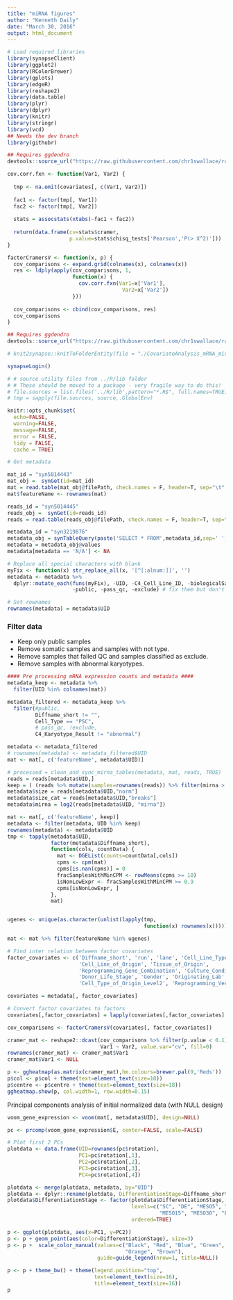 ```yaml
---
title: "miRNA figures"
author: "Kenneth Daily"
date: "March 30, 2016"
output: html_document
---
```


```r
# Load required libraries
library(synapseClient)
library(ggplot2)
library(RColorBrewer)
library(gplots)
library(edgeR)
library(reshape2)
library(data.table)
library(plyr)
library(dplyr)
library(knitr)
library(stringr)
library(vcd)
## Needs the dev branch
library(githubr)

## Requires ggdendro
devtools::source_url("https://raw.githubusercontent.com/chr1swallace/random-functions/master/R/ggplot-heatmap.R")

cov.corr.fxn <- function(Var1, Var2) {
  
  tmp <- na.omit(covariates[, c(Var1, Var2)])
  
  fac1 <- factor(tmp[, Var1])
  fac2 <- factor(tmp[, Var2])
  
  stats = assocstats(xtabs(~fac1 + fac2))
  
  return(data.frame(cv=stats$cramer,
                    p.value=stats$chisq_tests['Pearson','P(> X^2)']))
}

factorCramersV <- function(x, p) {
  cov_comparisons <- expand.grid(colnames(x), colnames(x))
  res <- ldply(apply(cov_comparisons, 1, 
                     function(x) {
                       cov.corr.fxn(Var1=x['Var1'],
                                     Var2=x['Var2'])
                     }))
  
  cov_comparisons <- cbind(cov_comparisons, res)
  cov_comparisons
}

## Requires ggdendro
devtools::source_url("https://raw.githubusercontent.com/chr1swallace/random-functions/master/R/ggplot-heatmap.R")

# knit2synapse::knitToFolderEntity(file = "./CovariateAnalysis_mRNA_mixedEffects_All.Rmd", entityName = 'Covariate Analysis mRNA Mixed Effects All', parentId = 'syn3256504', overwrite=F, knitmd = TRUE)

synapseLogin()

# # source utility files from ../R/lib folder
# # These should be moved to a package - very fragile way to do this!
# file.sources = list.files('../R/lib',pattern="*.R$", full.names=TRUE)
# tmp = sapply(file.sources, source,.GlobalEnv)

knitr::opts_chunk$set(
  echo=FALSE,
  warning=FALSE,
  message=FALSE,
  error = FALSE,
  tidy = FALSE,
  cache = TRUE)
```

```r
# Get metadata
```

```r
mat_id = "syn5014443"
mat_obj =  synGet(id=mat_id)
mat = read.table(mat_obj@filePath, check.names = F, header=T, sep="\t", row.names=1)
mat$featureName <- rownames(mat)

reads_id = "syn5014445"
reads_obj =  synGet(id=reads_id)
reads = read.table(reads_obj@filePath, check.names = F, header=T, sep="\t", row.names=1)
```

```r
metadata_id = "syn3219876"
metadata_obj = synTableQuery(paste('SELECT * FROM',metadata_id,sep=' '))
metadata = metadata_obj@values
metadata[metadata == 'N/A'] <- NA

# Replace all special characters with blank
myFix <- function(x) str_replace_all(x, '[^[:alnum:]]', '')
metadata <- metadata %>%
  dplyr::mutate_each(funs(myFix), -UID, -C4_Cell_Line_ID, -biologicalSampleName,
                     -public, -pass_qc, -exclude) # fix them but don't touch some columns

# Set rownames
rownames(metadata) = metadata$UID
```
### Filter data
* Keep only public samples
* Remove somatic samples and samples with not type.
* Remove samples that failed QC and samples classified as exclude.
* Remove samples with abnormal karyotypes.
```r
#### Pre processing mRNA expression counts and metadata ####
metadata_keep <- metadata %>% 
  filter(UID %in% colnames(mat))

metadata_filtered <- metadata_keep %>%
  filter(#public,
         Diffname_short != "",
         Cell_Type == "PSC",
         # pass_qc, !exclude,
         C4_Karyotype_Result != "abnormal")

metadata <- metadata_filtered
# rownames(metadata) <- metadata_filtered$UID
mat <- mat[, c('featureName', metadata$UID)]
```

```r
# processed = clean_and_sync_mirna_tables(metadata, mat, reads, TRUE)
reads = reads[metadata$UID,]
keep = ( (reads %>% mutate(samples=rownames(reads)) %>% filter(mirna > 500000 & norm > 0.2))[,"samples"] )
metadata$size = reads[metadata$UID,"norm"]
metadata$size_cat = reads[metadata$UID,"breaks"]
metadata$mirna = log2(reads[metadata$UID, "mirna"])

mat <- mat[, c('featureName', keep)]
metadata <- filter(metadata, UID %in% keep)
rownames(metadata) <- metadata$UID
tmp <- tapply(metadata$UID,
              factor(metadata$Diffname_short),
              function(cols, countData) {
                mat <- DGEList(counts=countData[,cols])
                cpms <- cpm(mat)
                cpms[is.nan(cpms)] = 0
                fracSamplesWithMinCPM <- rowMeans(cpms >= 10)
                isNonLowExpr <- fracSamplesWithMinCPM >= 0.9
                cpms[isNonLowExpr, ]
              },
              mat)


ugenes <- unique(as.character(unlist(lapply(tmp, 
                                            function(x) rownames(x)))))

mat <- mat %>% filter(featureName %in% ugenes)

```

```r
# Find inter relation between factor covariates
factor_covariates <- c('Diffname_short', 'run', 'lane', 'Cell_Line_Type',
                       'Cell_Line_of_Origin', 'Tissue_of_Origin',
                       'Reprogramming_Gene_Combination', 'Culture_Conditions',
                       'Donor_Life_Stage', 'Gender', 'Originating_Lab', 'Donor_ID',
                       'Cell_Type_of_Origin_Level2', 'Reprogramming_Vector_Type')

covariates = metadata[, factor_covariates]

# Convert factor covariates to factors
covariates[,factor_covariates] = lapply(covariates[,factor_covariates], factor)

cov_comparisons <- factorCramersV(covariates[, factor_covariates])

cramer_mat <- reshape2::dcast(cov_comparisons %>% filter(p.value < 0.1), 
                              Var1 ~ Var2, value.var="cv", fill=0)
rownames(cramer_mat) <- cramer_mat$Var1
cramer_mat$Var1 <- NULL

p <- ggheatmap(as.matrix(cramer_mat),hm.colours=brewer.pal(9,'Reds'))
p$col <- p$col + theme(text=element_text(size=18))
p$centre <- p$centre + theme(text=element_text(size=18))
ggheatmap.show(p, col.width=1, row.width=0.15)


```

Principal components analysis of initial normalized data (with NULL design)
```r
voom_gene_expression <- voom(mat[, metadata$UID], design=NULL)

pc <- prcomp(voom_gene_expression$E, center=FALSE, scale=FALSE)

# Plot first 2 PCs
plotdata <- data.frame(UID=rownames(pc$rotation), 
                       PC1=pc$rotation[,1], 
                       PC2=pc$rotation[,2],
                       PC3=pc$rotation[,3],
                       PC4=pc$rotation[,4])

plotdata <- merge(plotdata, metadata, by="UID")
plotdata <- dplyr::rename(plotdata, DifferentiationStage=Diffname_short)
plotdata$DifferentiationStage <- factor(plotdata$DifferentiationStage,
                                        levels=c("SC", "DE", "MESO5", "ECTO",
                                                 "MESO15", "MESO30", "EB"),
                                        ordered=TRUE)

p <- ggplot(plotdata, aes(x=PC1, y=PC2))
p <- p + geom_point(aes(color=DifferentiationStage), size=3)
p <- p +  scale_color_manual(values=c("Black", "Red", "Blue", "Green", "Purple",
                                      "Orange", "Brown"),
                             guide=guide_legend(nrow=1, title=NULL))

p <- p + theme_bw() + theme(legend.position="top",
                            text=element_text(size=16),
                            title=element_text(size=16)) 
p
```

